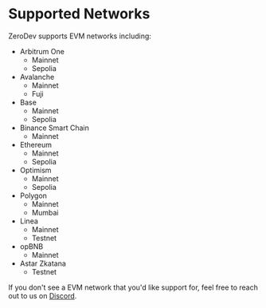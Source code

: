 # Supported Networks

ZeroDev supports EVM networks including:

- Arbitrum One
  - Mainnet
  - Sepolia
- Avalanche
  - Mainnet
  - Fuji
- Base
  - Mainnet
  - Sepolia
- Binance Smart Chain
  - Mainnet
- Ethereum
  - Mainnet
  - Sepolia
- Optimism
  - Mainnet
  - Sepolia
- Polygon
  - Mainnet
  - Mumbai
- Linea
  - Mainnet
  - Testnet
- opBNB
  - Mainnet
- Astar Zkatana
  - Testnet

If you don't see a EVM network that you'd like support for, feel free to reach out to us on [Discord](https://discord.gg/KS9MRaTSjx).
